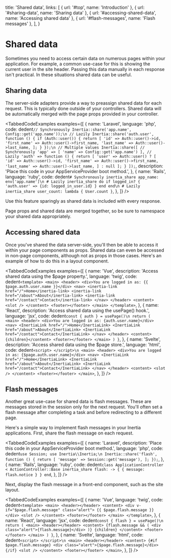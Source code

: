 
  title: 'Shared data',
  links: [
    { url: '#top', name: 'Introduction' },
    { url: '#sharing-data', name: 'Sharing data' },
    { url: '#accessing-shared-data', name: 'Accessing shared data' },
    { url: '#flash-messages', name: 'Flash messages' },
  ],
}

# Shared data

Sometimes you need to access certain data on numerous pages within your application. For example, a common use-case for this is showing the current user in the site header. Passing this data manually in each response isn't practical. In these situations shared data can be useful.

## Sharing data

The server-side adapters provide a way to preassign shared data for each request. This is typically done outside of your controllers. Shared data will be automatically merged with the page props provided in your controller.

<TabbedCodeExamples
  examples={[
    {
      name: 'Laravel',
      language: 'php',
      code: dedent`
        // Synchronously
        Inertia::share('app.name', Config::get('app.name'));\n
        // Lazily
        Inertia::share('auth.user', function () {
            if (Auth::user()) {
                return [
                    'id' => Auth::user()->id,
                    'first_name' => Auth::user()->first_name,
                    'last_name' => Auth::user()->last_name,
                ];
            }
        });\n
        // Multiple values
        Inertia::share([
            // Synchronously
            'app' => [
                'name' => Config::get('app.name')
            ],
            // Lazily
            'auth' => function () {
                return [
                    'user' => Auth::user() ? [
                        'id' => Auth::user()->id,
                        'first_name' => Auth::user()->first_name,
                        'last_name' => Auth::user()->last_name,
                    ] : null
                ];
            }
        ]);
      `,
      description: 'Place this code in your AppServiceProvider boot method.',
    },
    {
      name: 'Rails',
      language: 'ruby',
      code: dedent`
        # Synchronously
        inertia_share app_name: env['app.name']\n
        # Lazily
        inertia_share do
          if logged_in?
            {
              'auth.user' => {id: logged_in_user.id}
            }
          end
        end\n
        # Lazily
        inertia_share user_count: lambda { User.count }
      `,
    },
  ]}
/>

<Notice>Use this feature sparingly as shared data is included with every response.</Notice>

<Notice>Page props and shared data are merged together, so be sure to namespace your shared data appropriately.</Notice>

## Accessing shared data

Once you've shared the data server-side, you'll then be able to access it within your page components as props. Shared data can even be accessed in non-page components, although not as props in those cases. Here's an example of how to do this in a layout component.

<TabbedCodeExamples
  examples={[
    {
      name: 'Vue',
      description: 'Access shared data using the $page property.',
      language: 'twig',
      code: dedent`
        <template>
          <main>
            <header>
              <div>You are logged in as: {{ $page.auth.user.name }}</div>
              <nav>
                <inertia-link href="/">Home</inertia-link>
                <inertia-link href="/about">About</inertia-link>
                <inertia-link href="/contact">Contact</inertia-link>
              </nav>
            </header>
            <content>
              <slot />
            </content>
            <footer></footer>
          </main>
        </template>
      `,
    },
    {
      name: 'React',
      description: 'Access shared data using the usePage() hook.',
      language: 'jsx',
      code: dedent`
          const { auth } = usePage()\n
          return (
            <main>
              <header>
                <div>You are logged in as: {auth.user.name}</div>
                <nav>
                  <InertiaLink href="/">Home</InertiaLink>
                  <InertiaLink href="/about">About</InertiaLink>
                  <InertiaLink href="/contact">Contact</InertiaLink>
                </nav>
              </header>
              <content>{children}</content>
              <footer></footer>
            </main>
          )
        }
      `,
    },
    {
      name: 'Svelte',
      description: 'Access shared data using the $page store.',
      language: 'html',
      code: dedent`
        <script>
        </script>\n
        <main>
          <header>
            <div>You are logged in as: {$page.auth.user.name}</div>
            <nav>
              <InertiaLink href="/">Home</InertiaLink>
              <InertiaLink href="/about">About</InertiaLink>
              <InertiaLink href="/contact">Contact</InertiaLink>
            </nav>
          </header>
          <content>
            <slot />
          </content>
          <footer></footer>
        </main>
      `,
    },
  ]}
/>

## Flash messages

Another great use-case for shared data is flash messages. These are messages stored in the session only for the next request. You'll often set a flash message after completing a task and before redirecting to a different page.

Here's a simple way to implement flash messages in your Inertia applications. First, share the flash message on each request.

<TabbedCodeExamples
  examples={[
    {
      name: 'Laravel',
      description: 'Place this code in your AppServiceProvider boot method.',
      language: 'php',
      code: dedent`
        use Session;
        use Inertia\\Inertia;\n
        Inertia::share('flash', function () {
            return [
                'message' => Session::get('message'),
            ];
        });
      `,
    },
    {
      name: 'Rails',
      language: 'ruby',
      code: dedent`
        class ApplicationController < ActionController::Base
          inertia_share flash: -> {
            {
              message: flash.notice
            }
          }
        end
      `,
    },
  ]}
/>

Next, display the flash message in a front-end component, such as the site layout.

<TabbedCodeExamples
  examples={[
    {
      name: 'Vue',
      language: 'twig',
      code: dedent`
        <template>
          <main>
            <header></header>
            <content>
              <div v-if="$page.flash.message" class="alert">
                {{ $page.flash.message }}
              </div>
              <slot />
            </content>
            <footer></footer>
          </main>
        </template>
      `,
    },
    {
      name: 'React',
      language: 'jsx',
      code: dedent`
          const { flash } = usePage()\n
          return (
            <main>
              <header></header>
              <content>
                {flash.message && (
                  <div class="alert">{flash.message}</div>
                )}
                {children}
              </content>
              <footer></footer>
            </main>
          )
        }
      `,
    },
    {
      name: 'Svelte',
      language: 'html',
      code: dedent`
        <script>
        </script>\n
        <main>
          <header></header>
          <content>
            {#if $page.flash.message}
              <div class="alert">{$page.flash.message}</div>
            {/if}
            <slot />
          </content>
          <footer></footer>
        </main>
      `,
    },
  ]}
/>
